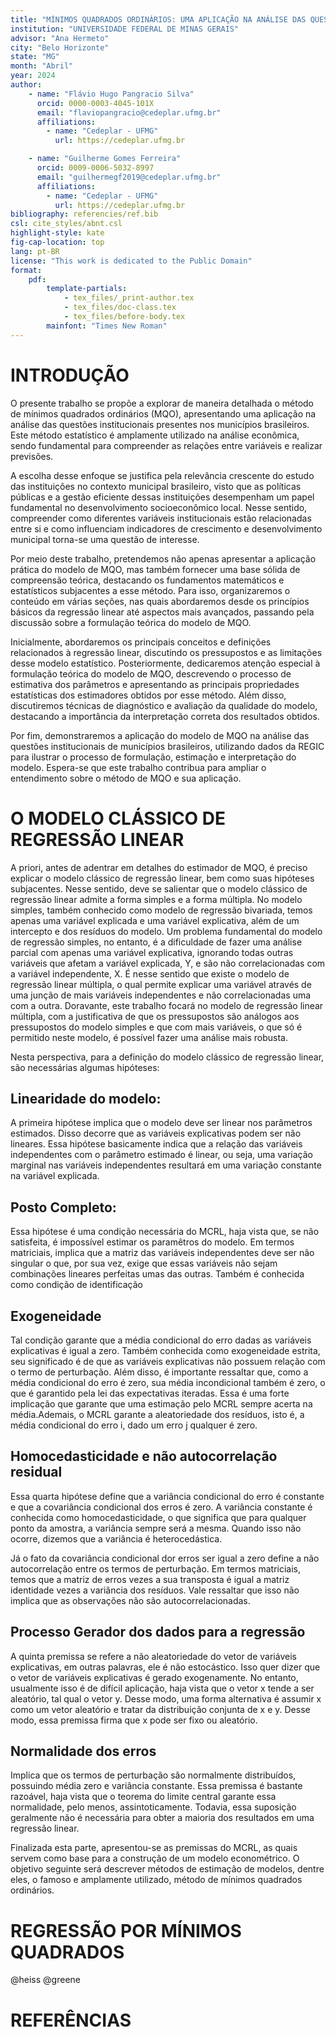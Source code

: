 ```yaml
---
title: "MÍNIMOS QUADRADOS ORDINÁRIOS: UMA APLICAÇÃO NA ANÁLISE DAS QUESTÕES INSTITUCIONAIS DE MUNICÍPIOS BRASILEIROS"
institution: "UNIVERSIDADE FEDERAL DE MINAS GERAIS"
advisor: "Ana Hermeto"
city: "Belo Horizonte"
state: "MG"
month: "Abril"
year: 2024
author:
    - name: "Flávio Hugo Pangracio Silva"
      orcid: 0000-0003-4045-101X
      email: "flaviopangracio@cedeplar.ufmg.br"
      affiliations:
        - name: "Cedeplar - UFMG"
          url: https://cedeplar.ufmg.br

    - name: "Guilherme Gomes Ferreira"
      orcid: 0009-0006-5032-8997
      email: "guilhermegf2019@cedeplar.ufmg.br"
      affiliations:
        - name: "Cedeplar - UFMG"
          url: https://cedeplar.ufmg.br
bibliography: referencies/ref.bib
csl: cite_styles/abnt.csl
highlight-style: kate
fig-cap-location: top
lang: pt-BR
license: "This work is dedicated to the Public Domain"
format:
    pdf:
        template-partials:
            - tex_files/_print-author.tex
            - tex_files/doc-class.tex
            - tex_files/before-body.tex
        mainfont: "Times New Roman"
---
```


\pagestyle{fancy} <!-- Show the page number --> \justify
\onehalfspacing

# INTRODUÇÃO

O presente trabalho se propõe a explorar de maneira detalhada o método de mínimos quadrados ordinários (MQO), apresentando uma aplicação na análise das questões institucionais presentes nos municípios brasileiros. Este método estatístico é amplamente utilizado na análise econômica, sendo fundamental para compreender as relações entre variáveis e realizar previsões.

A escolha desse enfoque se justifica pela relevância crescente do estudo das instituições no contexto municipal brasileiro, visto que as políticas públicas e a gestão eficiente dessas instituições desempenham um papel fundamental no desenvolvimento socioeconômico local. Nesse sentido, compreender como diferentes variáveis institucionais estão relacionadas entre si e como influenciam indicadores de crescimento e desenvolvimento municipal torna-se uma questão de interesse.

Por meio deste trabalho, pretendemos não apenas apresentar a aplicação prática do modelo de MQO, mas também fornecer uma base sólida de compreensão teórica, destacando os fundamentos matemáticos e estatísticos subjacentes a esse método. Para isso, organizaremos o conteúdo em várias seções, nas quais abordaremos desde os princípios básicos da regressão linear até aspectos mais avançados, passando pela discussão sobre a formulação teórica do modelo de MQO.

Inicialmente, abordaremos os principais conceitos e definições relacionados à regressão linear, discutindo os pressupostos e as limitações desse modelo estatístico. Posteriormente, dedicaremos atenção especial à formulação teórica do modelo de MQO, descrevendo o processo de estimativa dos parâmetros e apresentando as principais propriedades estatísticas dos estimadores obtidos por esse método. Além disso, discutiremos técnicas de diagnóstico e avaliação da qualidade do modelo, destacando a importância da interpretação correta dos resultados obtidos.

Por fim, demonstraremos a aplicação do modelo de MQO na análise das questões institucionais de municípios brasileiros, utilizando dados da REGIC para ilustrar o processo de formulação, estimação e interpretação do modelo. Espera-se que este trabalho contribua para ampliar o entendimento sobre o método de MQO e sua aplicação.

# O MODELO CLÁSSICO DE REGRESSÃO LINEAR

A priori, antes de adentrar em detalhes do estimador de MQO, é preciso explicar o modelo clássico de regressão linear, bem como suas hipóteses subjacentes. Nesse sentido, deve se salientar que o modelo clássico de regressão linear admite a forma simples e a forma múltipla. No modelo simples, também conhecido como modelo de regressão bivariada, temos apenas uma variável explicada e uma variável explicativa, além de um intercepto e dos resíduos do modelo. Um problema fundamental do modelo de regressão simples, no entanto, é a dificuldade de fazer uma análise parcial com apenas uma variável explicativa, ignorando todas outras variáveis que afetam a variável explicada, Y, e são não correlacionadas com a variável independente, X. É nesse sentido que existe o modelo de regressão linear múltipla, o qual permite explicar uma variável através de uma junção de mais variáveis independentes e não correlacionadas uma com a outra. Doravante, este trabalho focará no modelo de regressão linear múltipla, com a justificativa de que os pressupostos são análogos aos pressupostos do modelo simples e que com mais variáveis, o que só é permitido neste modelo, é possível fazer uma análise mais robusta. 

Nesta perspectiva, para a definição do modelo clássico de regressão linear, são necessárias algumas hipóteses: 

## Linearidade do modelo:

A primeira hipótese implica que o modelo deve ser linear nos parâmetros estimados. Disso decorre que as variáveis explicativas podem ser não lineares. Essa hipótese basicamente indica que a relação das variáveis independentes com o parâmetro estimado é linear, ou seja, uma variação marginal nas variáveis independentes resultará em uma variação constante na variável explicada. 

## Posto Completo: 

Essa hipótese é uma condição necessária do MCRL, haja vista que, se não satisfeita, é impossível estimar os paramêtros do modelo. Em termos matriciais, implica que a matriz das variáveis independentes deve ser não singular o que, por sua vez, exige que essas variáveis não sejam combinações lineares perfeitas umas das outras. Também é conhecida como condição de identificação 

## Exogeneidade

Tal condição garante que a média condicional do erro dadas as variáveis explicativas é igual a zero. Também conhecida como exogeneidade estrita, seu significado é de que as variáveis explicativas não possuem relação com o termo de perturbação. Além disso, é importante ressaltar que, como a média condicional do erro é zero, sua média incondicional também é zero, o que é garantido pela lei das expectativas iteradas. Essa é uma forte implicação que garante que uma estimação pelo MCRL sempre acerta na média.Ademais, o MCRL garante a aleatoriedade dos resíduos, isto é, a média condicional do erro i, dado um erro j qualquer é zero.

## Homocedasticidade e não autocorrelação residual

Essa quarta hipótese define que a variância condicional do erro é constante e que a covariância condicional dos erros é zero. A variância constante é conhecida como homocedasticidade, o que significa que para qualquer ponto da amostra, a variância sempre será a mesma. Quando isso não ocorre, dizemos que a variância é heterocedástica. 

Já o fato da covariância condicional dor erros ser igual a zero define a não autocorrelação entre os termos de perturbação. Em termos matriciais, temos que a matriz de erros vezes a sua transposta é igual a matriz identidade vezes a variância dos resíduos. Vale ressaltar que isso não implica que as observações não são autocorrelacionadas. 

## Processo Gerador dos dados para a regressão

A quinta premissa se refere a não aleatoriedade do vetor de variáveis explicativas, em outras palavras, ele é não estocástico. Isso quer dizer que o vetor de variáveis explicativas é gerado exogenamente. No entanto, usualmente isso é de difícil aplicação, haja vista que o vetor x tende a ser aleatório, tal qual o vetor y. Desse modo, uma forma alternativa é assumir x como um vetor aleatório e tratar da distribuição conjunta de x e y. Desse modo, essa premissa firma que x pode ser fixo ou aleatório. 

## Normalidade dos erros

Implica que os termos de perturbação são normalmente distribuídos, possuindo média zero e variância constante. Essa premissa é bastante razoável, haja vista que o teorema do limite central garante essa normalidade, pelo menos, assintoticamente. Todavia, essa suposição geralmente não é necessária para obter a maioria dos resultados em uma regressão linear. 

Finalizada esta parte, apresentou-se as premissas do MCRL, as quais servem como base para a construção de um modelo econométrico. O objetivo seguinte será descrever métodos de estimação de modelos, dentre eles, o famoso e amplamente utilizado, método de mínimos quadrados ordinários. 

# REGRESSÃO POR MÍNIMOS QUADRADOS 

@heiss
@greene

\newpage

# REFERÊNCIAS

\singlespacing

::: {#refs}
:::